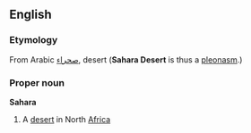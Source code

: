 ==English==
===Etymology===
From Arabic [[صحراء]], desert ('''Sahara Desert''' is thus a [[pleonasm]].)
===Proper noun===
'''Sahara'''
# A [[desert]] in North [[Africa]]